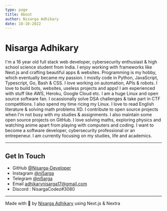 ```yaml
---
type: page
title: About
author: Nisarga Adhikary
date: 18-10-2022
---
```



# Nisarga Adhikary

I'm a 16 year old full stack web developer, cybersecurity enthusiast & high school science student from India. 
I enjoy working with frameworks like Next.js and crafting beautiful apps & websites. Programming is my hobby, which eventually became my passion.
I mostly code in Python, JavaScript, Typescript, Go, Bash & CSS. I love working on automation, APIs & robots. I love to build bots, websites, useless projects and apps!
I am experienced with stuff like AWS, Heroku, Google Cloud etc. I am a huge Linux and open source software fan. I ocassionally solve DSA challenges & take part in CTF competitions. I also spend my time ricing my Linux. I love to read English literature & solving math problems XD.
I contribute to open source projects when I'm not busy with my studies & assignments. I also maintain some open source projects on GitHub.
I love solving maths, exploring physics and watching anime apart from playing with computers and coding. I want to become a software developer, cybersecurity professional or an entrepeneur. I am currently focusing on my studies, life and academics. 


---

## Get In Touch

- GitHub [@Nisarga-Developer](https://github.com/nisarga-developer)
- Instagram [@ni5arga](https://instagram.com/ni5arga)
- Telegram [@ni5arga](https://ni5arga.t.me/)
- Email [adhikarynisarga17@gmail.com](mailto:adhikarynisarga17@gmail.com)
- Discord : NisargaCodez#3080

---

Made with 💖 by [Nisarga Adhikary](https://github.com/nisarga-developer) using Next.js & Nextra
